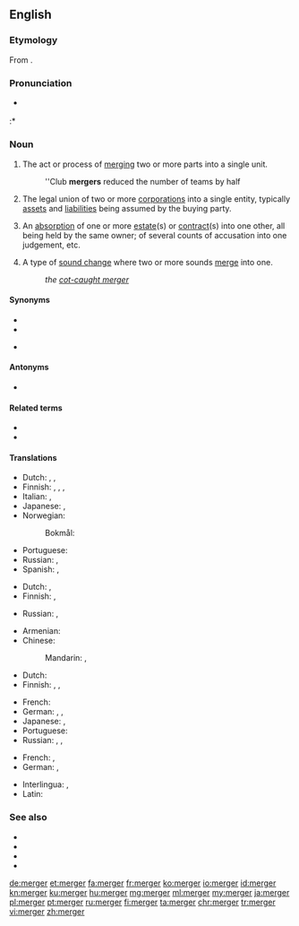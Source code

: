 ==English==
{{wikipedia}}

===Etymology===
From {{suffix|en|merge|er|id2=action noun}}.

===Pronunciation===
* {{a|US}} {{IPA|/ˈmɝdʒɚ/|lang=en}}
:* {{rhymes|ɜː(r)dʒə(r)|lang=en}}

===Noun===
{{en-noun}}

# The act or process of [[merge|merging]] two or more parts into a single unit.
#: ''Club '''mergers''' reduced the number of teams by half
# {{lb|en|economics}} The legal union of two or more [[corporation]]s into a single entity, typically [[asset]]s and [[liability|liabilities]] being assumed by the buying party.
# {{lb|en|legal}} An [[absorption]] of one or more [[estate]](s) or [[contract]](s) into one other, all being held by the same owner; of several counts of accusation into one judgement, etc.
# {{lb|en|linguistics}} A type of [[sound change]] where two or more sounds [[merge]] into one.
#: ''the [[cot-caught merger]]''

====Synonyms====
* {{l|en|combination}}
* {{l|en|fusion}}
* {{sense|linguistics}} {{l|en|phonemic merger}}

====Antonyms====
* {{l|en|division}}

====Related terms====
* {{l|en|mergence}}
* {{l|en|annexation}}

====Translations====
{{trans-top|the act or process of merging}}
* Dutch: {{t|nl|samensmelting|f}}, {{t|nl|versmelting}}, {{t+|nl|fusie|f}}
* Finnish: {{t+|fi|yhdistyminen}}, {{t|fi|yhteensulautuminen}}, {{t+|fi|sulautuminen}}, {{t|fi|sulauttaminen}}
* Italian: {{t+|it|fusione|f}}, {{t+|it|unione|f}}
* Japanese: {{t+|ja|合併|tr=がっぺい, gappei|sc=Jpan}}, {{t+|ja|統合|tr=とうごう, tōgō|sc=Jpan}}
* Norwegian:
*: Bokmål: {{t|nb|sammenslåing|m|f}}
{{trans-mid}}
* Portuguese: {{t+|pt|fusão|f}}
* Russian: {{t+|ru|слия́ние|n}}, {{t+|ru|поглоще́ние|n}} {{qualifier|takeover, absorption}}
* Spanish: {{t+|es|fusión|f}}, {{t+|es|unión|f}}
{{trans-bottom}}

{{trans-top|an absorption into one estate, contract etc.}}
* Dutch: {{t|nl|opslorping}}, {{t|nl|amalgamatie|f}}
* Finnish: {{t+|fi|sulautuminen}}, {{t|fi|sulautuma}}
{{trans-mid}}
* Russian: {{t+|ru|слия́ние|n}}, {{t+|ru|поглоще́ние|n}} {{qualifier|takeover, absorption}}
{{trans-bottom}}

{{trans-see|type of sound change merging two or more sounds|phonemic merger}}

{{trans-top|the legal union of two or more corporations}}
* Armenian: {{t+|hy|միաձուլում|sc=Armn}}
* Chinese:
*: Mandarin: {{t+|cmn|合併|sc=Hani}}, {{t+|cmn|合并|tr=hébìng|sc=Hani}}
* Dutch: {{t+|nl|fusie|f}}
* Finnish: {{t+|fi|fuusio}}, {{t|fi|yritysfuusio}}, {{t+|fi|sulautuminen}}
{{trans-mid}}
* French: {{t+|fr|fusion|f}}
* German: {{t+|de|Fusion|f}}, {{t|de|Firmenzusammenschluss|m}}, {{t+|de|Zusammenschluss|m}}
* Japanese: {{t+|ja|合併|tr=がっぺい, gappei|sc=Jpan}}, {{t+|ja|統合|tr=とうごう, tōgō|sc=Jpan}}
* Portuguese: {{t+|pt|fusão|f}}
* Russian: {{t+|ru|слия́ние|n}}, {{t+|ru|поглоще́ние|n}} {{qualifier|takeover, absorption}}, {{t+|ru|объедине́ние|n}}
{{trans-bottom}}

{{checktrans-top}}
* French: {{t-check|fr|union}}, {{t-check|fr|absorption}}
* German: {{t-check|de|Zusammenschluss|m}}, {{t-check|de|Fusion|f}}
{{trans-mid}}
* Interlingua: {{t-check|ia|fusion}}, {{t-check|ia|fusionamento}}
* Latin: {{t-check|la|fusio|f}}
{{trans-bottom}}

===See also===
* {{l|en|alliance}}
* {{l|en|buyout}}
* {{l|en|sellout}}
* {{l|en|takeover}}

[[de:merger]]
[[et:merger]]
[[fa:merger]]
[[fr:merger]]
[[ko:merger]]
[[io:merger]]
[[id:merger]]
[[kn:merger]]
[[ku:merger]]
[[hu:merger]]
[[mg:merger]]
[[ml:merger]]
[[my:merger]]
[[ja:merger]]
[[pl:merger]]
[[pt:merger]]
[[ru:merger]]
[[fi:merger]]
[[ta:merger]]
[[chr:merger]]
[[tr:merger]]
[[vi:merger]]
[[zh:merger]]